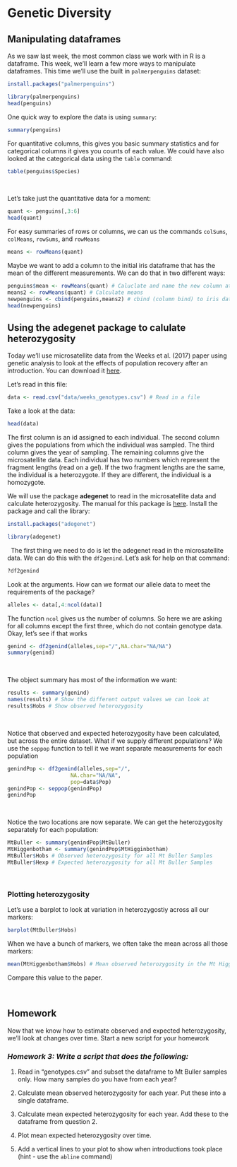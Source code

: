 # Genetic Diversity

## Manipulating dataframes

As we saw last week, the most common class we work with in R is a dataframe. This week, we'll learn a few more ways to manipulate dataframes. This time we'll use the built in `palmerpenguins` dataset:

```r
install.packages("palmerpenguins")
```

```r
library(palmerpenguins)
head(penguins)
```

One quick way to explore the data is using `summary`:
```r
summary(penguins)
```

For quantitative columns, this gives you basic summary statistics and for categorical columns it gives you counts of each value. We could have also looked at the categorical data using the `table` command:

```r
table(penguins$Species)
```

&nbsp;

Let's take just the quantitative data for a moment:
```r
quant <- penguins[,3:6]
head(quant)
```

For easy summaries of rows or columns, we can us the commands `colSums`, `colMeans`, `rowSums`, and `rowMeans`
```r
means <- rowMeans(quant)
```

Maybe we want to add a column to the initial iris dataframe that has the mean of the different measurements. We can do that in two different ways:

```r
penguins$mean <- rowMeans(quant) # Caluclate and name the new column at the same time or...
means2 <- rowMeans(quant) # Calculate means
newpenguins <- cbind(penguins,means2) # cbind (column bind) to iris dataframe
head(newpenguins)
```

## Using the **adegenet** package to calulate heterozygosity
Today we'll use microsatellite data from the Weeks et al. (2017) paper using genetic analysis to look at the effects of population recovery after an introduction. You can download it [here](data/weeks_genotypes.csv).

Let's read in this file:

```r
data <- read.csv("data/weeks_genotypes.csv") # Read in a file
```

Take a look at the data:
```r
head(data)
```

The first column is an id assigned to each individual. The second column gives the populations from which the individual was sampled. The third column gives the year of sampling. The remaining columns give the microsatellite data. Each individual has two numbers which represent the fragment lengths (read on a gel). If the two fragment lengths are the same, the individual is a heterozygote. If they are different, the individual is a homozygote.

We will use the package **adegenet** to read in the microsatellite data and calculate heterozygosity. The manual for this package is [here](https://github.com/thibautjombart/adegenet/wiki). Install the package and call the library:

```r
install.packages("adegenet")
```

```r
library(adegenet)
```

&nbsp;
The first thing we need to do is let the adegenet read in the microsatellite data. We can do this with the `df2genind`. Let's ask for help on that command:

```r
?df2genind
```

Look at the arguments. How can we format our allele data to meet the requirements of the package?
```r
alleles <- data[,4:ncol(data)]
```
The function `ncol` gives us the number of columns. So here we are asking for all columns except the first three, which do not contain genotype data. Okay, let's see if that works

```r
genind <- df2genind(alleles,sep="/",NA.char="NA/NA")
summary(genind)
```
&nbsp;

The object summary has most of the information we want:

```r
results <- summary(genind)
names(results) # Show the different output values we can look at
results$Hobs # Show observed heterozygosity
```
&nbsp;

Notice that observed and expected heterozygosity have been calculated, but across the entire dataset. What if we supply different populations? We use the `seppop` function to tell it we want separate measurements for each population
```r
genindPop <- df2genind(alleles,sep="/",
                    NA.char="NA/NA",
                    pop=data$Pop)
genindPop <- seppop(genindPop)
genindPop
```

&nbsp;

Notice the two locations are now separate. We can get the heterozygosity separately for each population:

```r
MtBuller <- summary(genindPop$MtBuller)
MtHiggenbotham <- summary(genindPop$MtHigginbotham)
MtBuller$Hobs # Observed heterozygosity for all Mt Buller Samples
MtBuller$Hexp # Expected heterozygosity for all Mt Buller Samples
```

&nbsp;
&nbsp;
&nbsp;


### Plotting heterozygosity

Let's use a barplot to look at variation in heterozygostiy across all our markers:
```r
barplot(MtBuller$Hobs)
```

When we have a bunch of markers, we often take the mean across all those markers:
```r
mean(MtHiggenbotham$Hobs) # Mean observed heterozygosity in the Mt Higgenbotham population
```
Compare this value to the paper.

&nbsp;
&nbsp;
&nbsp;

## Homework

Now that we know how to estimate observed and expected heterozygosity, we'll look at changes over time. Start a new script for your homework

### *Homework 3: Write a script that does the following:*

1. Read in "genotypes.csv" and subset the dataframe to Mt Buller samples only. How many samples do you have from each year?

2. Calculate mean observed heterozygosity for each year. Put these into a single dataframe.

3. Calculate mean expected heterozygosity for each year. Add these to the dataframe from question 2.

4. Plot mean expected heterozygosity over time.

5. Add a vertical lines to your plot to show when introductions took place (hint - use the `abline` command)
